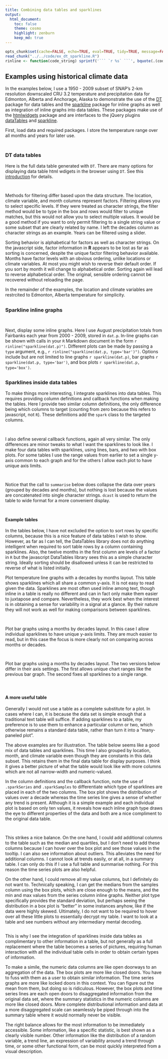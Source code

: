 ```yaml
---
title: Combining data tables and sparklines
output:
  html_document:
    toc: false
    theme: cosmo
    highlight: zenburn
    keep_md: true
---
```


```r
opts_chunk$set(cache=FALSE, echo=TRUE, eval=TRUE, tidy=TRUE, message=FALSE, warning=FALSE)
read_chunk("../../code/ex_dt_sparkline.R")
rinline <- function(code_string) sprintf('``` `r %s` ```', bquote(.(code_string)))
```

##
##
## Examples using historical climate data

In the examples below, I use a 1950 - 2009 subset of SNAP's 2-km resolution downscaled CRU 3.2 temperature and precipitation data for Edmonton, Alberta and Anchorage, Alaska
to demonstrate the use of the [DT](http://rstudio.github.io/DT/) package for data tables and the [sparkline](https://github.com/htmlwidgets/sparkline) package for inline graphs as well as integration of inline graphs into data tables.
These packages make use of the [htmlwidgets](http://www.htmlwidgets.org/index.html) package and are interfaces to the jQuery plugins [dataTables](https://datatables.net/) and [sparkline](http://omnipotent.net/jquery.sparkline/#s-about).

First, load data and required packages. I store the temperature range over all months and years for later use.

```r
```

##
##
### DT data tables

Here is the full data table generated with `DT`. There are many options for displaying data table html wdigets in the browser using `DT`. See this [introduction](http://rstudio.github.io/DT/) for details.

```r
```

##

Methods for filtering differ based upon the data structure. The location, climate variable, and month columns represent factors. Filtering allows you to select specific levels.
If they were treated as character strings, the filter method would be to type in the box and rows would filter to unique matches, but this would not allow you to select multiple values.
It would be a good method if you want to only permit filtering to a single string value or some subset that are clearly related by name.
I left the decades column as character strings as an example. Years can be filtered using a slider.

Sorting behavior is alphabetical for factors as well as character strings. On the javascript side, factor information in **R** appears to be lost as far as sorting is concerned, despite the unique factor filtering behavior available.
Months have factor levels with an obvious ordering, unlike locations or climate variables. At most you might wish to reverse their default order.
If you sort by month it will change to alphabetical order. Sorting again will lead to reverse alphabetical order.
The original, sensible ordering cannot be recovered without reloading the page.

In the remainder of the examples, the location and climate variables are restrcited to Edmonton, Alberta temperature for simplicity.

##
##
### Sparkline inline graphs

```r
```

##

Next, display some inline graphs. Here I use August precipitation totals from Fairbanks each year from 2000 - 2009, stored in `dat.p`.
In-line graphs can be shown with calls in your `R` Markdown document in the form `r rinline("sparkline(dat.p)")`.
Different plots can be made by passing a `type` argument, e.g., `r rinline("sparkline(dat.p, type='bar')")`.
Options include but are not limited to line graphs `r sparkline(dat.p)`, bar graphs `r sparkline(dat.p, type='bar')`, and box plots `r sparkline(dat.p, type='box')`.

##
##
### Sparklines inside data tables

To make things more interesting, I integrate sparklines into data tables. This requires providing column definitions and callback functions when making the tables.
Here I provide two similar column definitions, the only difference being which columns to target (counting from zero because this refers to javascript, not `R`).
These definitions add the `spark` class to the targeted columns.

```r
```

##

I also define several callback functions, again all very similar. The only differences are minor tweaks to what I want the sparklines to look like.
I make four data tables with sparklines, using lines, bars, and two with box plots.
For some tables I use the range values from earlier to set a single y-axis common to each graph and for the others I allow each plot to have unique axis limits.

```r
```

##

Notice that the call to `summarise` below does collapse the data over years (grouped by decades and months), but nothing is lost because the values are concatenated into single character strings.
`dcast` is used to return the table to wide format for a more convenient display.

```r
```

##
##
#### Example tables

In the tables below, I have not excluded the option to sort rows by specific columns, because this is a nice feature of data tables I wish to show.
However, as far as I can tell, the DataTables library does not do anything intelligent when required to sort table rows by a column containing sparklines.
Also, the twelve months in the first column are levels of a factor in `R` but the javascript DataTables library sees this as a simple character string.
Ideally sorting should be disallowed unless it can be restricted to reverse of what is listed initially.

Plot temperature line graphs with a decades by months layout.
This table shows sparklines which all share a common y-axis. It is not easy to read given the data.
Sparklines are most often used inline among text, though inline in a table is really no different and can in fact only make them easier to juxtapose and compare.
Nevertheless, they work best when the interest is in obtaining a sense for variability in a signal at a glance.
By their nature they will not work as well for making comparisons between sparklines.

```r
```

##

Plot bar graphs using a months by decades layout. In this case I allow individual sparklines to have unique y-axis limits.
They are much easier to read, but in this case the focus is more clearly not on comparing across months or decades.

```r
```

##

Plot bar graphs using a months by decades layout. The two versions below differ in their axis settings.
The first allows unique chart ranges like the previous bar graph. The second fixes all sparklines to a single range.

```r
```

```r
```

##
##
#### A more useful table

Generally I would not use a table as a complete substitute for a plot. In cases where I can, it is because the data set is simple enough that a traditional text table will suffice.
If adding sparklines to a table, my preference is to use them to enhance a particular column or two, which otherwise remains a standard data table, rather than turn it into a "many-paneled plot".

The above examples are for illustration. The table below seems like a good mix of data tables and sparklines.
This time I also grouped by location, month, and climate variable even though they are constants in this data subset. This retains them in the final data table for display purposes.
I think it gives a better picture of what the table would look like with more columns which are not all narrow-width and numeric-valued.

In the column definitions and the callback function, note the use of `.sparkSeries` and `.sparkSamples` to differentiate which type of sparklines are placed in each of the two columns.
The box plot shows the distribution of values over a decade whereas the time series line gives a sense of whether any trend is present.
Although it is a simple example and each individual plot is based on only ten values,
it reveals how each inline graph type draws the eye to different properties of the data and both are a nice compliment to the original data table.

```r
```

##

This strikes a nice balance. On the one hand, I could add additional columns to the table such as the median and quartiles,
but I don't need to add these columns because I can hover over the box plot and see those values in the tooltip. I can also see information about outliers.
This alleviates the need for additional columns. I cannot look at trends easily, or at all, in a summary table.
I can only do this if I use a full table and summarise nothing. For this reason the time series plots are also helpful.

On the other hand, I could remove all my value columns, but I definitely do not want to.
Technically speaking, I can get the medians from the samples column using the box plots, which are close enough to the means, and the min and max values from the series column inline graphs.
Neither plot type specifically provides the standard deviation, but perhaps seeing the distribution in a box plot is "better" in some instances anyhow, like if the data were highly skewed.
Ultimately, I do not want to be required to hover over all these little plots to essentially decrypt my table.
I want to look at a table and see numbers without any intermediary mental decoding.

```r
```

This is why I see the integration of sparklines inside data tables as complimentary to other information in a table, but not generally as a full replacement where the table becomes a series of pictures,
requiring human interaction with all the individual table cells in order to obtain certain types of information.

To make a simile, the numeric data columns are like open doorways to an aggregation of the data.
The box plots are more like closed doors. You have to fuss with them as a user to obtain similar information.
The time series graphs are more like locked doors in this context. You can figure out the mean from them, but doing so is ridiculous.
However, the box plots and time series lines are each open doors to disaggregated information from the original data set, where the summary statistics in the numeric columns are more like closed doors.
More complete distributional information and data at a more disaggregated scale can seamlessly be piped through into the summary table where it would normally never be visible. 

The right balance allows for the most information to be immediately accessible. Some information, like a specific statistic, is best shown as a clearly visible number.
Other information like the distribution of a random variable, a trend line, an expression of variability around a trend through time, or some other functional form, can be most quickly interpreted from a visual description.
